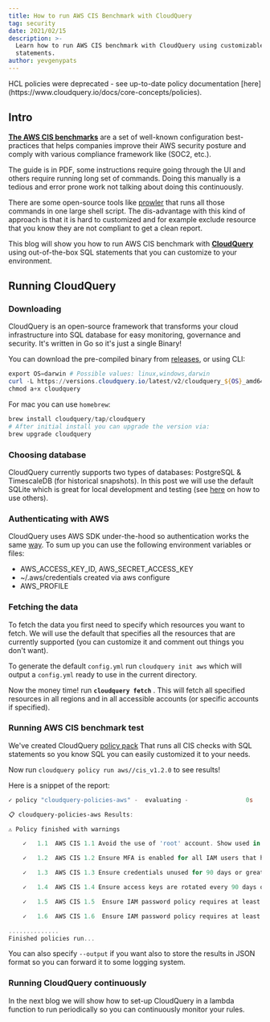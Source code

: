 ```yaml
---
title: How to run AWS CIS Benchmark with CloudQuery
tag: security
date: 2021/02/15
description: >-
  Learn how to run AWS CIS benchmark with CloudQuery using customizable SQL
  statements.
author: yevgenypats
---
```



<BlogHeader/>

<Callout type="warning">
HCL policies were deprecated - see up-to-date policy documentation [here](https://www.cloudquery.io/docs/core-concepts/policies).
</Callout>

## Intro

**[The AWS CIS benchmarks](https://www.cisecurity.org/benchmark/amazon_web_services/)** are a set of well-known configuration best-practices that helps companies improve their AWS security posture and comply with various compliance framework like (SOC2, etc.).

The guide is in PDF, some instructions require going through the UI and others require running long set of commands. Doing this manually is a tedious and error prone work not talking about doing this continuously.

There are some open-source tools like [prowler](https://github.com/toniblyx/prowler) that runs all those commands in one large shell script. The dis-advantage with this kind of approach is that it is hard to customized and for example exclude resource that you know they are not compliant to get a clean report.

This blog will show you how to run AWS CIS benchmark with **[CloudQuery](https://github.com/cloudquery/cloudquery)** using out-of-the-box SQL statements that you can customize to your environment.

## Running CloudQuery

### Downloading

CloudQuery is an open-source framework that transforms your cloud infrastructure into SQL database for easy monitoring, governance and security. It's written in Go so it's just a single Binary!

You can download the pre-compiled binary from [releases](https://github.com/cloudquery/cloudquery/releases), or using CLI:

```powershell copy
export OS=darwin # Possible values: linux,windows,darwin
curl -L https://versions.cloudquery.io/latest/v2/cloudquery_${OS}_amd64 -o cloudquery
chmod a+x cloudquery
```

For mac you can use `homebrew`:

```powershell copy
brew install cloudquery/tap/cloudquery
# After initial install you can upgrade the version via:
brew upgrade cloudquery
```

### Choosing database

CloudQuery currently supports two types of databases: PostgreSQL & TimescaleDB (for historical snapshots). In this post we will use the default SQLite which is great for local development and testing (see [here](/docs) on how to use others).

### Authenticating with AWS

CloudQuery uses AWS SDK under-the-hood so authentication works the same [way](https://docs.aws.amazon.com/sdk-for-go/v1/developer-guide/configuring-sdk.html). To sum up you can use the following environment variables or files:

- AWS_ACCESS_KEY_ID, AWS_SECRET_ACCESS_KEY
- ~/.aws/credentials created via aws configure
- AWS_PROFILE

### Fetching the data

To fetch the data you first need to specify which resources you want to fetch. We will use the default that specifies
all the resources that are currently supported (you can customize it and comment out things you don't want).

To generate the default `config.yml` run `cloudquery init aws` which will output a `config.yml` ready to use in the current directory.

Now the money time! run **`cloudquery fetch`** . This will fetch all specified resources in all regions and in all accessible accounts (or specific accounts if specified).

### Running AWS CIS benchmark test

We've created CloudQuery [policy pack](https://github.com/cloudquery-policies/aws/blob/main/cis_v1.2.0/policy.hcl)
That runs all CIS checks with SQL statements so you know SQL you can easily customized it to your needs.

Now run `cloudquery policy run aws//cis_v1.2.0` to see results!

Here is a snippet of the report:

```powershell copy
✓ policy "cloudquery-policies-aws" -  evaluating -                0s   Finished Queries: 85/85

📋 cloudquery-policies-aws Results:

⚠️ Policy finished with warnings

	✓   1.1  AWS CIS 1.1 Avoid the use of 'root' account. Show used in last 30 days (Scored)                                               passed

	✓   1.2  AWS CIS 1.2 Ensure MFA is enabled for all IAM users that have a console password (Scored)                                     passed

	✓   1.3  AWS CIS 1.3 Ensure credentials unused for 90 days or greater are disabled (Scored)                                            passed

	✓   1.4  AWS CIS 1.4 Ensure access keys are rotated every 90 days or less                                                              passed

	✓   1.5  AWS CIS 1.5  Ensure IAM password policy requires at least one uppercase letter                                                passed

	✓   1.6  AWS CIS 1.6  Ensure IAM password policy requires at least one lowercase letter                                                passed

..............
Finished policies run...
```

You can also specify `--output` if you want also to store the results in JSON format so you can forward it to some logging system.

### Running CloudQuery continuously

In the next blog we will show how to set-up CloudQuery in a lambda function to run periodically so you can continuously monitor your rules.
